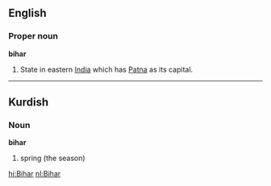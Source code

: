 ==English==
===Proper noun===
'''bihar'''
#State in eastern [[India]] which has [[Patna]] as its capital.

----
== Kurdish ==
===Noun===
'''bihar'''
#spring (the season)

[[hi:Bihar]]
[[nl:Bihar]]